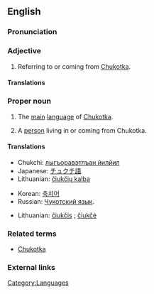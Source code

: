 {{attention|pronunciation}}
{{wikipedia}}
==English==

===Pronunciation===

===Adjective===
{{en-adj}}

# Referring to or coming from [[Chukotka]].

====Translations====

===Proper noun===
{{en-noun|s|-}}

# {{uncountable}} The [[main]] [[language]] of [[Chukotka]].
# {{countable}} A [[person]] living in or coming from Chukotka.

====Translations====
{{trans-top|language}}
* Chukchi: [[лыгъоравэтлъан йилйил]]
* Japanese: [[チュクチ語]]
* Lithuanian: [[čiukčių kalba]]
{{trans-mid}}
* Korean: [[축치어]]
* Russian: [[Чукотский язык]].
{{trans-bottom}}

{{trans-top|person from Lithuania}}
* Lithuanian: [[čiukčis]] {{m}}; [[čiukčė]] {{f}}
{{trans-bottom}}

===Related terms===
* [[Chukotka]]

===External links===
{{ethnologue|code=ckt}}

[[Category:Languages]]